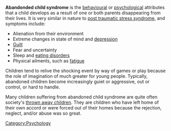'''Abandonded child syndrome''' is the [[behaviour]]al or [[psychology|psychological]] attributes that a child develops as a result of one or both parents disappearing from their lives.  It is very similar in nature to [[post traumatic stress syndrome]], and symptoms include:

* Alienation from their environment
* Extreme changes in state of mind and [[depression]]
* [[Guilt]]
* Fear and uncertainty
* Sleep and [[eating disorder]]s
* Physical ailments, such as [[fatigue]]

Children tend to relive the shocking event by way of games or play because the role of imagination of much greater for young people.  Typically, abandoned children become increasingly guiet or aggressive, out or control, or hard to handle.

Many children suffering from abandoned child syndrome are quite often society's [[thrown away children]].  They are children who have left home of their own accord or were forced out of their homes because the rejection, neglect, and/or abuse was so great.

[[Category:Psychology]]